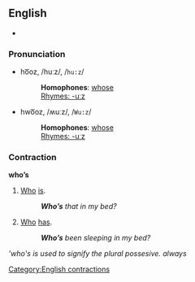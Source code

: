 ==English==

*{{audio|en-us-who's.ogg|Audio (US)}}

===Pronunciation===
*ho͞oz, /huːz/, /<tt>hu:z</tt>/
*:'''Homophones''': [[whose]]
*:[[Rhymes:English:-uːz|Rhymes: -uːz]]
*hwo͞oz, /ʍuːz/, /<tt>Wu:z</tt>/
*:'''Homophones''': [[whose]]
*:[[Rhymes:English:-uːz|Rhymes: -uːz]]

===Contraction===
'''who’s'''

#[[Who]] [[is]].
#:'''''Who’s''' that in my bed?''
#[[Who]] [[has]].
#:'''''Who’s''' been sleeping in my bed?''

[[Category:English contractions]]
'''who's is used to signify the plural possesive. always''